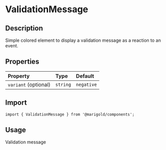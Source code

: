 
<Meta title="Components/Content/ValidationMessage" />

# ValidationMessage

## Description

Simple colored element to display a validation message as a reaction to an event.

## Properties

| Property             | Type     | Default    |
| :------------------- | :------- | :--------- |
| `variant` (optional) | `string` | `negative` |

## Import

```tsx
import { ValidationMessage } from '@marigold/components';
```

## Usage

<Preview>
  <Story name="ValidationMessage">
    <div>
      <ValidationMessage>
        <Exclamation />
        Validation message
      </ValidationMessage>
    </div>
  </Story>
</Preview>
